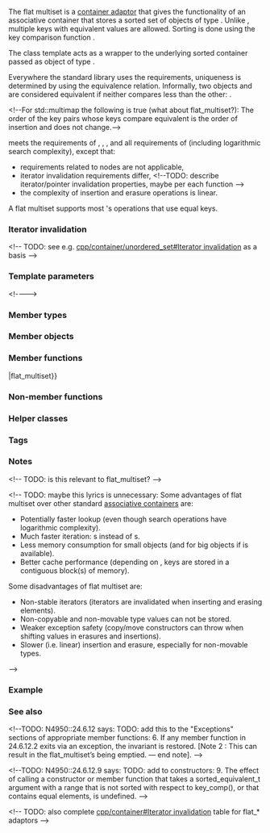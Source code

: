 {{cpp/title|flat_multiset}}
{{cpp/container/flat_multiset/navbar}}
{{ddcl|header=flat_set|since=c++23|1=
template&lt;
    class Key,
    class Compare = std::less&lt;Key&gt;,
    class KeyContainer = std::vector&lt;Key&gt;
&gt; class flat_multiset;
}}

The flat multiset is a [[cpp/container#Container adaptors|container adaptor]] that gives the functionality of an associative container that stores a sorted set of objects of type {{tt|Key}}. Unlike {{lc|std::flat_set}}, multiple keys with equivalent values are allowed. Sorting is done using the key comparison function {{tt|Compare}}.

The class template {{tt|flat_multiset}} acts as a wrapper to the underlying sorted container passed as object of type {{tt|KeyContainer}}.

Everywhere the standard library uses the {{named req|Compare}} requirements, uniqueness is determined by using the equivalence relation. Informally, two objects {{c|a}} and {{c|b}} are considered equivalent if neither compares less than the other: {{c|!comp(a, b) &amp;&amp; !comp(b, a)}}.

&lt;!--For std::multimap the following is true (what about flat_multiset?): The order of the key pairs whose keys compare equivalent is the order of insertion and does not change.--&gt;

{{tt|std::flat_multiset}} meets the requirements of {{named req|Container}}, {{named req|ReversibleContainer}}, {{lsd|cpp/named_req/Container#Optional container requirements}}, and all requirements of {{named req|AssociativeContainer}} (including logarithmic search complexity), except that:
* requirements related to nodes are not applicable,
* iterator invalidation requirements differ, &lt;!--TODO: describe iterator/pointer invalidation properties, maybe per each function --&gt;
* the complexity of insertion and erasure operations is linear.

A flat multiset supports most {{named req|AssociativeContainer}}'s operations that use equal keys.

===Iterator invalidation===
{{todo}} &lt;!-- TODO: see e.g. [[cpp/container/unordered_set#Iterator invalidation]] as a basis --&gt;

===Template parameters===
{{par begin}}
{{par|Key|The type of the stored elements. The program is ill-formed if {{tt|Key}} is not the same type as {{tt|KeyContainer::value_type}}.}}
{{par|Compare|A {{named req|Compare}} type providing a strict weak ordering.
{{par|KeyContainer|The type of the underlying {{named req|SequenceContainer}} to store the elements. The iterators of such container should satisfy {{named req|RandomAccessIterator}} or model {{lconcept|random_access_iterator}}.

The standard containers {{lc|std::vector}} and {{lc|std::deque}} satisfy these requirements.}}}}{{par end}}
&lt;!----&gt;
===Member types===
{{dsc begin}}
{{dsc hitem|Type|Definition}}
{{dsc inc|cpp/container/dsc container_type|flat_multiset}}
{{dsc inc|cpp/container/dsc key_type|flat_multiset}}
{{dsc inc|cpp/container/dsc value_type|flat_multiset}}
{{dsc inc|cpp/container/dsc key_compare|flat_multiset}}
{{dsc inc|cpp/container/dsc value_compare2|flat_multiset}}
{{dsc inc|cpp/container/dsc reference|flat_multiset}}
{{dsc inc|cpp/container/dsc const_reference|flat_multiset}}
{{dsc inc|cpp/container/dsc size_type|flat_multiset}}
{{dsc inc|cpp/container/dsc difference_type|flat_multiset}}
{{dsc inc|cpp/container/dsc iterator|flat_multiset}}
{{dsc inc|cpp/container/dsc const_iterator|flat_multiset}}
{{dsc inc|cpp/container/dsc reverse_iterator|flat_multiset}}
{{dsc inc|cpp/container/dsc const_reverse_iterator|flat_multiset}}
{{dsc end}}

===Member objects===
{{dsc begin}}
{{dsc hitem|Member|Description}}
{{dsc expos mem obj|c|id=c|private=yes|spec={{tt|container_type}}|the adapted container}}
{{dsc expos mem obj|compare|id=compare|private=yes|spec={{tt|key_compare}}|the comparison function object}}
{{dsc end}}

===Member functions===
{{dsc begin}}
{{dsc inc|cpp/container/dsc constructor|flat_multiset}}
{{dsc mem dtor|nolink=true|notes={{mark implicit}}|destroys every element of the container adaptor}}
{{dsc inc|cpp/container/dsc operator{{=}}|flat_multiset}}

{{dsc h2|Iterators}}
{{dsc inc|cpp/container/dsc begin|flat_multiset}}
{{dsc inc|cpp/container/dsc end|flat_multiset}}
{{dsc inc|cpp/container/dsc rbegin|flat_multiset}}
{{dsc inc|cpp/container/dsc rend|flat_multiset}}

{{dsc h2|Capacity}}
{{dsc inc|cpp/container/dsc empty|flat_multiset}}
{{dsc inc|cpp/container/dsc size|flat_multiset}}
{{dsc inc|cpp/container/dsc max_size|flat_multiset}}

{{dsc h2|Modifiers}}
{{dsc inc|cpp/container/dsc emplace|flat_multiset}}
{{dsc inc|cpp/container/dsc emplace_hint|flat_multiset}}
{{dsc inc|cpp/container/dsc insert|flat_multiset}}
{{dsc inc|cpp/container/dsc insert_range|flat_multiset}}
{{dsc inc|cpp/container/dsc extract|flat_multiset}}
{{dsc inc|cpp/container/dsc replace|flat_multiset}}
{{dsc inc|cpp/container/dsc erase|flat_multiset}}
{{dsc inc|cpp/container/dsc swap|flat_multiset}}
{{dsc inc|cpp/container/dsc clear|flat_multiset}}

{{dsc h2|Lookup}}
{{dsc inc|cpp/container/dsc find|flat_multiset}}
{{dsc inc|cpp/container/dsc count|flat_multiset}}
{{dsc inc|cpp/container/dsc contains|flat_multiset}}
{{dsc inc|cpp/container/dsc lower_bound|flat_multiset}}
{{dsc inc|cpp/container/dsc upper_bound|flat_multiset}}
{{dsc inc|cpp/container/dsc equal_range|flat_multiset}}

{{dsc h2|Observers}}
{{dsc inc|cpp/container/dsc key_comp|flat_multiset}}
{{dsc inc|cpp/container/dsc value_comp|flat_multiset}}
{{dsc end}}

===Non-member functions===
{{dsc begin}}
{{dsc inc|cpp/container/dsc operator_cmp|flat_multiset}}
{{dsc inc|cpp/container/dsc swap2|flat_multiset}}
{{dsc inc|cpp/container/dsc erase_if|flat_multiset}}
{{dsc end}}

===Helper classes===
{{dsc begin}}
{{dsc inc|cpp/container/dsc uses_allocator|flat_multiset}}
{{dsc end}}

===Tags===
{{dsc begin}}
{{dsc inc|cpp/container/dsc sorted_equivalent}}
{{dsc end}}

==={{rl|deduction guides|Deduction guides}}===

===Notes===
{{cpp/container/assoc_note}}&lt;!-- TODO: is this relevant to flat_multiset? --&gt;

&lt;!-- TODO: maybe this lyrics is unnecessary:
Some advantages of flat multiset over other standard [[associative containers]] are:
* Potentially faster lookup (even though search operations have logarithmic complexity).
* Much faster iteration: {{lt|cpp/iterator/random access iterator}}s instead of {{lt|cpp/iterator/bidirectional iterator}}s.
* Less memory consumption for small objects (and for big objects if {{c|KeyContainer::shrink_to_fit()}} is available).
* Better cache performance (depending on {{tt|KeyContainer}}, keys are stored in a contiguous block(s) of memory).

Some disadvantages of flat multiset are:
* Non-stable iterators (iterators are invalidated when inserting and erasing elements).
* Non-copyable and non-movable type values can not be stored.
* Weaker exception safety (copy/move constructors can throw when shifting values in erasures and insertions).
* Slower (i.e. linear) insertion and erasure, especially for non-movable types.
--&gt;

{{ftm begin}}
{{ftm|__cpp_lib_flat_set|value=202207L|std=C++23|{{lc|std::flat_set}} and {{tt|std::flat_multiset}}}}
{{ftm end}}

===Example===
{{example}}

===See also===
{{dsc begin}}
{{dsc inc|cpp/container/dsc flat_set}}
{{dsc inc|cpp/container/dsc multiset}}
{{dsc inc|cpp/container/dsc unordered_multiset}}
{{dsc end}}

{{langlinks|cs|de|es|fr|it|ja|pl|pt|ru|zh}}

&lt;!--TODO: N4950::24.6.12 says:
TODO: add this to the "Exceptions" sections of appropriate member functions:
6. If any member function in 24.6.12.2 exits via an exception, the invariant is restored.
[Note 2 : This can result in the flat_multiset’s being emptied. — end note].
--&gt;

&lt;!--TODO: N4950::24.6.12.9 says:
TODO: add to constructors:
9. The effect of calling a constructor or member function that takes a sorted_equivalent_t argument with a range that is not sorted with respect to key_comp(), or that contains equal elements, is undefined.
--&gt;

&lt;!-- TODO: also complete [[cpp/container#Iterator invalidation]] table for flat_* adaptors --&gt;